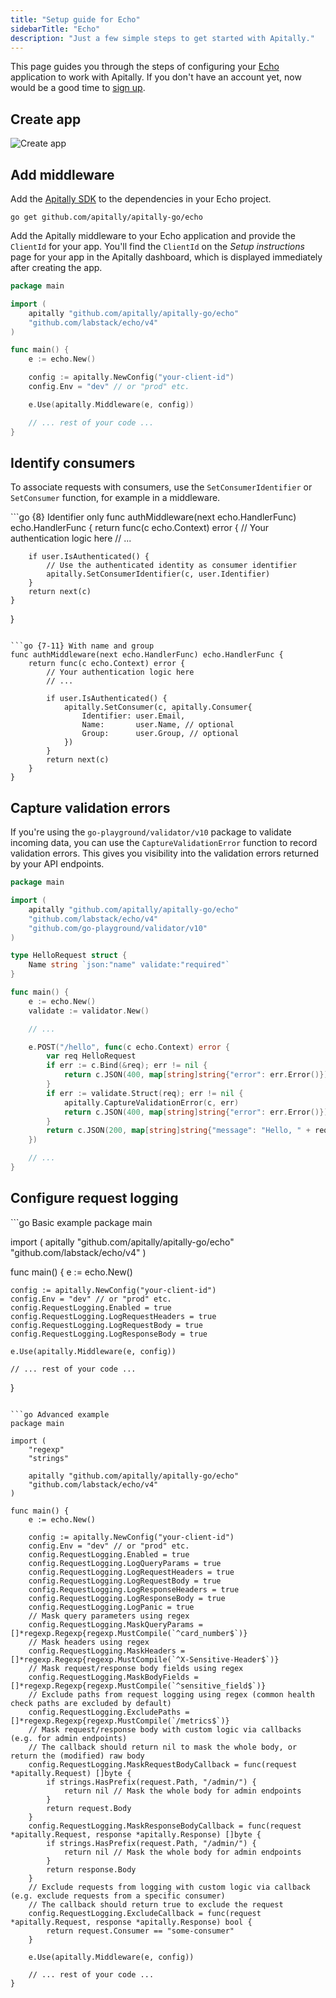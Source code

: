```yaml
---
title: "Setup guide for Echo"
sidebarTitle: "Echo"
description: "Just a few simple steps to get started with Apitally."
---
```



This page guides you through the steps of configuring your [Echo](https://echo.labstack.com) application to work with Apitally. If you don't have an account yet, now would be a good time to [sign up](https://app.apitally.io/?signup).

<SetupGuideStartSnippet framework="Echo" />

## Create app

<CreateAppSnippet1 framework="Echo" />

<img src="https://assets.apitally.io/docs/2025-07-08/create-app.webp" alt="Create app" className="rounded-xl" />

<CreateAppSnippet2 />

## Add middleware

Add the [Apitally SDK](https://github.com/apitally/apitally-go) to the dependencies in your Echo project.

```shell
go get github.com/apitally/apitally-go/echo
```

Add the Apitally middleware to your Echo application and provide the `ClientId` for your app.
You'll find the `ClientId` on the _Setup instructions_ page for your app in the Apitally dashboard, which is displayed immediately after creating the app.

```go
package main

import (
    apitally "github.com/apitally/apitally-go/echo"
    "github.com/labstack/echo/v4"
)

func main() {
    e := echo.New()

    config := apitally.NewConfig("your-client-id")
    config.Env = "dev" // or "prod" etc.

    e.Use(apitally.Middleware(e, config))

    // ... rest of your code ...
}
```

<div style={{ marginTop: "-0.5rem" }}>
  <Snippet file="middleware-first-note.mdx" />
</div>

<Snippet file="add-middleware-check.mdx" />

## Identify consumers

<Snippet file="identify-consumers.mdx" />

To associate requests with consumers, use the `SetConsumerIdentifier` or `SetConsumer` function, for example in a middleware.

<CodeGroup>
```go {8} Identifier only
func authMiddleware(next echo.HandlerFunc) echo.HandlerFunc {
    return func(c echo.Context) error {
        // Your authentication logic here
        // ...

        if user.IsAuthenticated() {
            // Use the authenticated identity as consumer identifier
            apitally.SetConsumerIdentifier(c, user.Identifier)
        }
        return next(c)
    }
}
```

```go {7-11} With name and group
func authMiddleware(next echo.HandlerFunc) echo.HandlerFunc {
    return func(c echo.Context) error {
        // Your authentication logic here
        // ...

        if user.IsAuthenticated() {
            apitally.SetConsumer(c, apitally.Consumer{
                Identifier: user.Email,
                Name:       user.Name, // optional
                Group:      user.Group, // optional
            })
        }
        return next(c)
    }
}
```
</CodeGroup>

<Snippet file="identify-consumers-check.mdx" />

## Capture validation errors

If you're using the `go-playground/validator/v10` package to validate incoming data, you can use the `CaptureValidationError` function to record validation errors.
This gives you visibility into the validation errors returned by your API endpoints.

```go {25}
package main

import (
    apitally "github.com/apitally/apitally-go/echo"
    "github.com/labstack/echo/v4"
    "github.com/go-playground/validator/v10"
)

type HelloRequest struct {
    Name string `json:"name" validate:"required"`
}

func main() {
    e := echo.New()
    validate := validator.New()

    // ...

    e.POST("/hello", func(c echo.Context) error {
        var req HelloRequest
        if err := c.Bind(&req); err != nil {
            return c.JSON(400, map[string]string{"error": err.Error()})
        }
        if err := validate.Struct(req); err != nil {
            apitally.CaptureValidationError(c, err)
            return c.JSON(400, map[string]string{"error": err.Error()})
        }
        return c.JSON(200, map[string]string{"message": "Hello, " + req.Name + "!"})
    })

    // ...
}
```

## Configure request logging

<RequestLoggingConfigSnippet language="go" />

<CodeGroup>
```go Basic example
package main

import (
    apitally "github.com/apitally/apitally-go/echo"
    "github.com/labstack/echo/v4"
)

func main() {
    e := echo.New()

    config := apitally.NewConfig("your-client-id")
    config.Env = "dev" // or "prod" etc.
    config.RequestLogging.Enabled = true
    config.RequestLogging.LogRequestHeaders = true
    config.RequestLogging.LogRequestBody = true
    config.RequestLogging.LogResponseBody = true

    e.Use(apitally.Middleware(e, config))

    // ... rest of your code ...
}
```

```go Advanced example
package main

import (
    "regexp"
    "strings"

    apitally "github.com/apitally/apitally-go/echo"
    "github.com/labstack/echo/v4"
)

func main() {
    e := echo.New()

    config := apitally.NewConfig("your-client-id")
    config.Env = "dev" // or "prod" etc.
    config.RequestLogging.Enabled = true
    config.RequestLogging.LogQueryParams = true
    config.RequestLogging.LogRequestHeaders = true
    config.RequestLogging.LogRequestBody = true
    config.RequestLogging.LogResponseHeaders = true
    config.RequestLogging.LogResponseBody = true
    config.RequestLogging.LogPanic = true
    // Mask query parameters using regex
    config.RequestLogging.MaskQueryParams = []*regexp.Regexp{regexp.MustCompile(`^card_number$`)}
    // Mask headers using regex
    config.RequestLogging.MaskHeaders = []*regexp.Regexp{regexp.MustCompile(`^X-Sensitive-Header$`)}
    // Mask request/response body fields using regex
    config.RequestLogging.MaskBodyFields = []*regexp.Regexp{regexp.MustCompile(`^sensitive_field$`)}
    // Exclude paths from request logging using regex (common health check paths are excluded by default)
    config.RequestLogging.ExcludePaths = []*regexp.Regexp{regexp.MustCompile(`/metrics$`)}
    // Mask request/response body with custom logic via callbacks (e.g. for admin endpoints)
    // The callback should return nil to mask the whole body, or return the (modified) raw body
    config.RequestLogging.MaskRequestBodyCallback = func(request *apitally.Request) []byte {
        if strings.HasPrefix(request.Path, "/admin/") {
            return nil // Mask the whole body for admin endpoints
        }
        return request.Body
    }
    config.RequestLogging.MaskResponseBodyCallback = func(request *apitally.Request, response *apitally.Response) []byte {
        if strings.HasPrefix(request.Path, "/admin/") {
            return nil // Mask the whole body for admin endpoints
        }
        return response.Body
    }
    // Exclude requests from logging with custom logic via callback (e.g. exclude requests from a specific consumer)
    // The callback should return true to exclude the request
    config.RequestLogging.ExcludeCallback = func(request *apitally.Request, response *apitally.Response) bool {
        return request.Consumer == "some-consumer"
    }

    e.Use(apitally.Middleware(e, config))

    // ... rest of your code ...
}
```
</CodeGroup>
